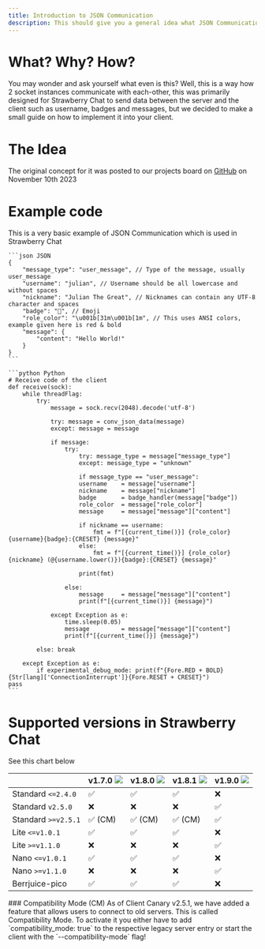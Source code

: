 ```yaml
---
title: Introduction to JSON Communication
description: This should give you a general idea what JSON Communication is about
---
```


# What? Why? How?
You may wonder and ask yourself what even is this? Well, this is a way how 2 socket instances communicate with
each-other, this was primarily designed for Strawberry Chat to send data between the server and the client such as
username, badges and messages, but we decided to make a small guide on how to implement it into your client.

# The Idea
The original concept for it was posted to our projects board on [GitHub](https://github.com/orgs/Strawberry-Foundations/projects/1?pane=issue&itemId=44311144) on November 10th 2023

# Example code

<Info> This is a very basic example of JSON Communication which is used in Strawberry Chat </Info>

<CodeGroup>

    ```json JSON
    {
        "message_type": "user_message", // Type of the message, usually user_message
        "username": "julian", // Username should be all lowercase and without spaces
        "nickname": "Julian The Great", // Nicknames can contain any UTF-8 character and spaces
        "badge": "👑", // Emoji
        "role_color": "\u001b[31m\u001b[1m", // This uses ANSI colors, example given here is red & bold
        "message": {
            "content": "Hello World!"
        }
    }
    ```

    ```python Python
    # Receive code of the client
    def receive(sock):
        while threadFlag:
            try:
                message = sock.recv(2048).decode('utf-8')

                try: message = conv_json_data(message)
                except: message = message

                if message:
                    try:
                        try: message_type = message["message_type"]
                        except: message_type = "unknown"

                        if message_type == "user_message":
                        username    = message["username"]
                        nickname    = message["nickname"]
                        badge       = badge_handler(message["badge"])
                        role_color  = message["role_color"]
                        message     = message["message"]["content"]

                        if nickname == username:
                            fmt = f"[{current_time()}] {role_color}{username}{badge}:{CRESET} {message}"
                        else:
                            fmt = f"[{current_time()}] {role_color}{nickname} (@{username.lower()}){badge}:{CRESET} {message}"

                        print(fmt)

                    else:
                        message     = message["message"]["content"]
                        print(f"[{current_time()}] {message}")

                except Exception as e:
                    time.sleep(0.05)
                    message         = message["message"]["content"]
                    print(f"[{current_time()}] {message}")

            else: break

        except Exception as e:
            if experimental_debug_mode: print(f"{Fore.RED + BOLD}{Str[lang]['ConnectionInterrupt']}{Fore.RESET + CRESET}")
    pass
    ```

</CodeGroup>

# Supported versions in Strawberry Chat

See this chart below

|                        | v1.7.0 ![](https://img.shields.io/badge/Deprecated-red) | v1.8.0 ![](https://img.shields.io/badge/Stable-success) | v1.8.1 ![](https://img.shields.io/badge/Dev-cyan) | v1.9.0 ![](https://img.shields.io/badge/Canary-yellow) |
|------------------------|---------------------------------------------------------|---------------------------------------------------------|---------------------------------------------------|--------------------------------------------------------|
| Standard `<=2.4.0`     | ✅                                                       | ✅                                                       | ✅                                                 | ❌                                                      |
| Standard `v2.5.0`      | ❌                                                       | ❌                                                       | ❌                                                 | ✅                                                      |
| Standard `>=v2.5.1`    | ✅ (CM)                                                  | ✅ (CM)                                                  | ✅ (CM)                                            | ✅                                                      |
| Lite `<=v1.0.1`        | ✅                                                       | ✅                                                       | ✅                                                 | ❌                                                      |
| Lite `>=v1.1.0`        | ❌                                                       | ❌                                                       | ❌                                                 | ✅                                                      |
| Nano `<=v1.0.1`        | ✅                                                       | ✅                                                       | ✅                                                 | ❌                                                      |
| Nano `>=v1.1.0`        | ❌                                                       | ❌                                                       | ❌                                                 | ✅                                                      |
| Berrjuice-pico         | ✅                                                       | ✅                                                       | ✅                                                 | ❌                                                      |

<Tip>
    ### Compatibility Mode (CM)
    As of Client Canary v2.5.1, we have added a feature that allows users to connect to old servers.
    This is called Compatibility Mode. To activate it you either have to add `compatibility_mode: true` to the respective legacy server entry or start the client with the `--compatibility-mode` flag!
</Tip>